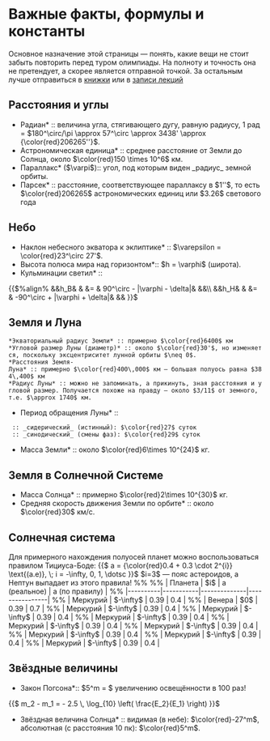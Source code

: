 = Важные факты, формулы и константы =

Основное назначение этой страницы — понять, какие вещи не стоит забыть повторить перед туром олимпиады.
На полноту и точность она не претендует, а скорее является отправной точкой. За остальным лучше отправиться в [[index#Литература|книжки]] или
в [[пары/список_пар|записи лекций]]

== Расстояния и углы ==
*Радиан* :: величина угла, стягивающего дугу, равную радиусу, 1 рад = $180^\circ/\pi \approx 57^\circ \approx 3438' \approx {\color{red}206265''}$.
*Астрономическая единица* :: среднее расстояние от Земли до Солнца, около $\color{red}150 \times 10^6$ км. 
*Параллакс* ($\varpi$):: угол, под которым виден _радиус_ земной орбиты.
*Парсек* :: расстояние, соответствующее параллаксу в $1''$, то есть $\color{red}206265$ астрономических единиц или $3.26$ светового года 

== Небо ==

*Наклон небесного экватора к эклиптике* :: $\varepsilon = \color{red}23^\circ 27'$.
*Высота полюса мира над горизонтом*:: $h = \varphi$ (широта).
*Кульминации светил* ::
{{$%align%
&&h_В& & &= & 90^\circ - |\varphi - \delta|& &&\\
&&h_Н& & &= & -90^\circ + |\varphi + \delta|& &&
}}$


== Земля и Луна ==

 *Экваториальный радиус Земли* :: примерно $\color{red}6400$ км
 *Угловой размер Луны (диаметр)* :: около $\color{red}30'$, но изменяется, поскольку эксцентриситет лунной орбиты $\neq 0$.
 *Расстояния Земля-Луна* :: примерно $\color{red}400\,000$ км — большая полуось равна $384\,400$ км
 *Радиус Луны* :: можно не запоминать, а прикинуть, зная расстояния и угловой размер. Получается похоже на правду — около $3/11$ от земного, т.е. $\approx 1740$ км.
*Период обращения Луны* :: 
  :: _сидерический_ (истинный): $\color{red}27$ суток
  :: _синодический_ (смены фаз): $\color{red}29$ суток
*Масса Земли* :: около $\color{red}6\times 10^{24}$ кг.

== Земля в Солнечной Системе ==

*Масса Солнца* :: примерно $\color{red}2\times 10^{30}$ кг. 
*Средняя скорость движения Земли по орбите* :: около $\color{red}30$ км/c. 

== Солнечная система ==
Для примерного нахождения полуосей планет можно воспользоваться правилом Тициуса-Боде:
{{$
a = {\color{red}0.4 + 0.3 \cdot 2^{i}} \text{(а.е)}, \; i = -\infty, 0, 1, \dotsc
}}$
$i=3$ — пояс астероидов, а Нептун выпадает из этого правила!
%%
%% | Планета  | $i$       | a (реальное) | a (по правилу) |
%% |----------|-----------|--------------|----------------|
%% | Меркурий | $-\infty$ | 0.39         | 0.4            |
%% | Венера   | $0$       | 0.39         | 0.7            |
%% | Меркурий | $-\infty$ | 0.39         | 0.4            |
%% | Меркурий | $-\infty$ | 0.39         | 0.4            |
%% | Меркурий | $-\infty$ | 0.39         | 0.4            |
%% | Меркурий | $-\infty$ | 0.39         | 0.4            |
%% | Меркурий | $-\infty$ | 0.39         | 0.4            |
%% | Меркурий | $-\infty$ | 0.39         | 0.4            |
%% | Меркурий | $-\infty$ | 0.39         | 0.4            |
%% | Меркурий | $-\infty$ | 0.39         | 0.4            |


== Звёздные величины ==

*Закон Погсона*:: $5^m = $ увеличению освещённости в 100 раз!
{{$
m_2 - m_1 = - 2.5 \, \log_{10} \left( \frac{E_2}{E_1} \right)
}}$

*Звёздная величина Солнца* :: видимая (в небе): $\color{red}-27^m$, абсолютная (с расстояния 10 пк): $\color{red}5^m$.
